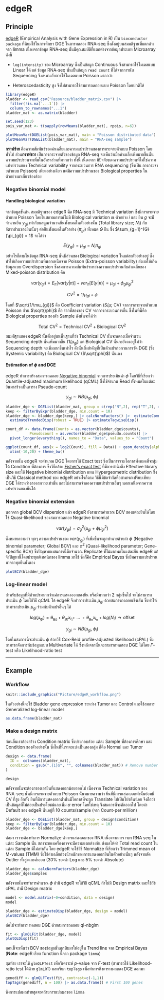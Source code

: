 # edgeR

## Principle

[edgeR](https://bioconductor.org/packages/release/bioc/html/edgeR.html) (Empirical Analysis with Gene Expression in R) เป็น `bioconductor package` ที่นิยมใช้ในการศึกษา DGE ในการทดลอง RNA-seq ซึ่งตั้งอยู่บนสมมติฐานที่แตกต่างจาก limma เนื่องจากข้อมูล RNA-seq นั้นมีคุณสมบัติที่แตกต่างจากข้อมูลประเภท Microarray ดังนี้

-   `log(intensity)` ของ Microarray ซึ่งเป็นข้อมูล Continuous จึงสามารถใช้โมเดลแบบ Linear ได้ แต่ ข้อมูล RNA-seq นั้นเป็นข้อมูล `read count` ที่ได้จากการนับ Sequencing จึงเหมาะกับการใช้โมเดลแบบ Poisson มากกว่า

-   Heteroscedasticity สูง จึงไม่สามารถใช้สมการถดถอยแบบ Poisson โดยปกติได้

```r
library(edgeR)
bladder <- read_csv("Resource/bladder_matrix.csv") |> 
  filter(!is.na(`...1`)) |> 
  column_to_rownames("...1") 
bladder_mat <- as.matrix(bladder)

set.seed(123)
pois_var_mat <- t(sapply(rowMeans(bladder_mat), rpois, n=6))

plotMeanVar(DGEList(pois_var_mat), main = "Poisson distributed data")
plotMeanVar(DGEList(bladder_mat), main = "RNA-seq sample")
```

**กราฟซ้าย** คือความสัมพันธ์ของค่าเฉลี่ยและความแปรปรวนของการกระจายตัวแบบ Poisson โดยทั่วไป ส่วน**กราฟขวา** เป็นการกระจายตัวของข้อมูล RNA-seq จะเห็นว่าเมื่อค่าเฉลี่ยเพิ่มมากขึ้นนั้น ความแปรปรวนจะเพิ่มในอัตราส่วนที่มากกว่า ทั้งนี้ เนื่องจาก มีปัจจัยของความแปรปรวนที่ไม่ใช่ความแปรปรวนของ Technical variability จากกระบวนการ RNA sequencing (ซึ่งเป็น การกระจายตัวแบบ Poisson) เพียงอย่างเดียว แต่มีความแปรปรวนของ Biological properties ในตัวอย่างมาเกี่ยวข้องด้วย

### Negative binomial model

#### Handling biological variation

จากข้อมูลขั้นต้น สมมติฐานของ edgeR คือ RNA-seq มี Technical variation ซึ่งมีการกระจายตัวแบบ Poisson โดยในสถาณการณ์ไม่มี Biological variation ณ ตัวอย่าง $i$ และ ยีน $g$ จะมี จำนวนยีน $y_{gi}$ เท่ากับผลคูณจำนวนยีนทั้งหมดในตัวอย่างนั้น (Total library size; $N_{i}$) กับ อัตราส่วนของยีนนั้นๆ ต่อยีนทั้งหมดในตัวอย่าง ($\pi_{gi}$) ทั้งหมด $G$ ยีน ซึ่ง $\sum_{g=1}^{G}{\pi_{gi}} = 1$ จะได้ว่า

$$
E(y_{gi}) = \mu_{gi} = N_{i}\pi_{gi}
$$

อย่างไรก็ตามในข้อมูล RNA-seq นั้นมีส่วนของ Biological variation ในแต่ละตัวอย่างอยู่ ซึ่งทำให้เกิดความแปรปรวนที่นอกเหนือจาก Poisson (Extra-poisson variability) ส่งผลให้เกิดข้อมูลแบบ Overdispersion ซึ่งสมการความสัมพันธ์ระหว่างความแปรปรวนกับค่าเฉลี่ยของ Mixed-poisson distribution คือ

$$
var(y_{gi}) = E_{\pi}[var(y|\pi)] + var_{\pi}[E(y|\pi)] = \mu_{gi} + \phi_{g}\mu^{2}_{gi}
$$

$$
CV^{2} = 1/\mu_{gi} + \phi
$$

โดยที่ $\sqrt{1/\mu_{gi}}$ คือ Coefficient variation ($S/\mu$; CV) จากการกระจายตัวแบบ Poisson ส่วน $\sqrt{\phi}$ คือ รากที่สองของ CV จากการกระบวนการอื่น ซึ่งในที่นี้คือ Biological properties ของตัว Sample ดังนั้นจะได้ว่า

$$
\text{Total CV}^{2} = \text{Technical CV}^{2} + \text{Biological CV}^{2}
$$

สมมติฐานของ edgeR นั้นตั้งอยู่บนพื้นฐานที่ว่า Technical CV นั้นจะลดลงเมื่อจำนวน Sequencing depth นั้นเพิ่มมากขึ้น ($1/\mu_{gi}$) แต่ Biological CV นั้นจะยังคงอยู่ไม่ว่า Sequencing depth จะเพิ่มมากขึ้นเท่าไร ดังนั้นสิ่งสำคัญที่เป็นตัวแปรก่อกวนการวัด DGE (ซึ่ง Systemic variability) คือ Biological CV ($\sqrt{\phi}$) นั่นเอง

#### Estimation of $\phi$ and DGE

edgeR ทำการสร้างสมการถดถอย [Negative binomial](#poisson-family) จากการประเมินค่า $\phi$ โดยวิธีที่เรียกว่า Quantile-adjusted maximum likelihood (qCML) ซึ่งใช้จำนวน Read ทั้งหมดในแต่ละยีนมาสร้างเป็นตาราง Pseudo-count

$$
y_{gi} \sim NB(\mu_{gi}, \phi_{i})
$$

```r
bladder_dge <- DGEList(bladder_mat, group = c(rep("N",2), rep("T",2), rep("X",2))) 
keep <- filterByExpr(bladder_dge, min.count = 10)
bladder_dge <- bladder_dge[keep,] |> calcNormFactors() |>  estimateCommonDisp() |> 
  estimateTrendedDisp(robust = TRUE) |> estimateTagwiseDisp()

count_df <- data.frame(Counts = as.vector(bladder_dge$counts), 
           Pseudocount = as.vector(bladder_dge$pseudo.counts)) |> 
  pivot_longer(everything(), names_to = "Data", values_to = "Count")

ggplot(count_df, aes(x = log2(Count), fill = Data)) + geom_density(alpha = 0.3) + 
  xlim(-10,20) + theme_bw()
```

หลังจากนั้น edgeR จะคำนวณ DGE โดยการใช้ Exact test ซึ่งเป็นการรวมโอกาสทั้งหมดที่จะสุ่มได้ Condition ที่ต้องการ ซึ่งวิธีคล้าย [Fisher's exact test](#fisher) ที่มีการคำนึงถึง Effective library size และใช้ Negative binomial distribution แทน Hypergeometric distribution ซึ่งเป็นวิธี Classical method ของ edgeR อย่างไรก็ตาม วิธีนี้มีข้อจำกัดคือสามารถเปรียบเทียบ DGE ได้ระหว่างสองสภาวะเท่านั้น และไม่สามารถจำลองความแปรปรวนอื่นๆ นอกเหนือจากความแปรปรวนของยีนได้

### Negative binomial extension

นอกจาก global BCV dispersion แล้ว edgeR ยังสามารถคำนวณ BCV ของแต่ละยีนได้โดยใช้ Quasi-likelihood ของสมการถดถอย Negative binomial

$$
var(y_{gi}) = \sigma^{2}_{g}(\mu_{gi} + \phi\mu_{gi}^{2})
$$

ซึ่งหมายความว่า ทุกๆ ความแปรปรวนของ $var(y_{gi})$ ที่เพิ่มขึ้นจะถูกทำนายด้วยค่า $\phi$ (Negative binomial parameter; Global BCV) และ $\sigma^{2}$ (Quasi-likelihood parameter; Gene-specific BCV) ซึ่งปัญหาของสมการนี้คือจำนวณ Replicate ที่ไม่มากพอในแต่ละยีน edgeR แก้จึงปัญหานี้โดยประยุกต์เทคนิกของ limma มาใช้ ซึ่งก็คือ Empirical Bayes ซึ่งยืมความแปรปรวนมาจากทุกยีนนั่นเอง

```r
plotBCV(bladder_dge)
```

### Log-linear model

สำหรับข้อมูลที่มีตัวแปรมากกว่าแค่การแสดงออกของยีน หรือมีมากกว่า 2 กลุ่มขึ้นไป จะไม่สามารถประเมิน $\phi$ โดยใช้วิธี qCML ได้ edgeR จึงทำการประเมิน $\mu_{gi}$ ด้วยสมการถดถอยเชิงเส้น ซึ่งทำให้สามารถประเมิน $\mu_{gi}$ ร่วมกับตัวแปรอื่นๆ ได้

$$
log(\mu_{gi}) = \theta_{g_{0}} + \theta_{g_{1}}x_{i_{1}} + \ ... \ + \theta_{g_{n}}x_{i_{n}} + log(N_{i}) \rightarrow \text{offset}
$$

$$
y_{gi} \sim NB(\mu_{gi}, \phi_{i})
$$

โดยในสมการนี้จะประเมิน $\phi$ ด้วยวิธี Cox-Reid profile-adjusted likelihood (cPAL) ซึ่งสามารถจัดการกับข้อมูลแบบ Multivariate ได้ ซึ่งหลังจากนั้นจะสามารถทดสอบ DGE ได้โดย $F$-test หรือ Likelihood-ratio test

------------------------------------------------------------------------

## Example

### Workflow

```r
knitr::include_graphics("Picture/edgeR_workflow.png")
```

ในตัวอย่างนี้จะใช้ Bladder gene expression ระหว่าง Tumor และ Control และใช้สมการ Generalized log-linear model

```r
as.data.frame(bladder_mat)
```

### Make a design matrix

ก่อนอื่นเราต้องสร้าง Condition matrix ซึ่งประกอบด้วย แต่ละ Sample ที่ต้องการศึกษา และ Condition ของตัวอย่างนั้น ซึ่งในที่นี้เราจะแบ่งเป็นสองกลุ่ม ก็คือ Normal และ Tumor

```r
design <- data.frame(
  ID =  colnames(bladder_mat),
  condition = gsub(".{1}$", "", colnames(bladder_mat)) # Remove number
)

design
```

หลังจากนั้นจะต้องกรองเอายีนที่แสดงออกน้อยออกไป เนื่องจาก Technical variation ของ RNA-seq นั้นมีการกระจายตัวแบบ Poisson นั่นหมายความว่า ยีนที่มีการแสดงออกต่ำนั้นย่อมมี CV ที่สูง อีกทั้ง ยีนที่มีการแสดงออกต่ำนั้นมีโอกาสที่จะถูก Translate ไปเป็นโปรตีนน้อย จึงถือว่าเป็นข้อมูลที่ไม่ค่อยเป็นประโยชน์และเพิ่ม $\alpha$ error โดยใช่เหตุ จึงสมควรที่จะตัดออกไป โดยค่า Default ของ edgeR นั้นอยู่ที่ 10 counts/sample (จาก Count-per million)

```r
bladder_dge <- DGEList(bladder_mat, group = design$condition) 
keep <- filterByExpr(bladder_dge, min.count = 10)
bladder_dge <- bladder_dge[keep,]
```

ต่อมา เราจะต้องทำการ Normalize ค่าการแสดงออกของ RNA เนื่องจากการ run RNA seq ในแต่ละ Sample นั้น สภาวะของเครื่องอาจจะมีความแตกต่างกัน ส่งผลให้ค่า Total read count ในแต่ละ Sample มีไม่เท่ากัน โดย edgeR จะใช้วิธี Normalize ที่เรียกว่า Trimmed mean of M-values (TMM) ซึ่งใช้ค่าเฉลี่ยถ่วงน้ำหนักของการแสดงออกยีนในตัวอย่างนั้นๆ หลังจากตัด Outlier ทั้งสูงและต่ำออก (30% ของค่า Log และ 5% ของค่า Absolute)

```r
bladder_dge <- calcNormFactors(bladder_dge)
bladder_dge$samples
```

หลังจากนั้นจะทำการคำนวณ $\phi$ ถ้ามี edgeR จะใช้วิธี qCML ถ้าไม่มี Design matrix และใช้วิธี cPAL ถ้ามี Design matrix

```r
model <- model.matrix(~0+condition, data = design)
model

bladder_dge <- estimateDisp(bladder_dge, design = model)
plotBCV(bladder_dge)
```

ต่อไปจะทำการ ทดสอบ DGE ด้วยสมการถดถอย ql-nbglm

```r
fit <- glmQLFit(bladder_dge, model)
plotQLDisp(fit)
```

ตอนนี้จะเห็นว่า BCV ของข้อมูลนั้นถูกบีบมาให้อยู่ใน Trend line จาก Empirical Bayes (**Note**: edgeR เรียก function นี้จาก package `limma`)

สุดท้าย เราจะใช้ `glmQLFTest` เพื่อวิเคราะห์ $p$-value จาก $F$-test (สามารถใช้ Likelihood-ratio test ได้ด้วย `glmLRT`) และเรียก `topTags` เพื่อทำการดึงตารางผลของ DGE ออกมา

```r
genediff <- glmQLFTest(fit, contrast=c(-1,1))
topTags(genediff, n = 100) |> as.data.frame() # First 100 genes
```

ซึงการแปลผลท้ายสุดจะคล้ายการแปลผลของ `limma`
